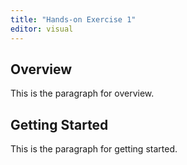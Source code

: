 ```yaml
---
title: "Hands-on Exercise 1"
editor: visual
---
```


## Overview

This is the paragraph for overview.

## Getting Started

This is the paragraph for getting started.
